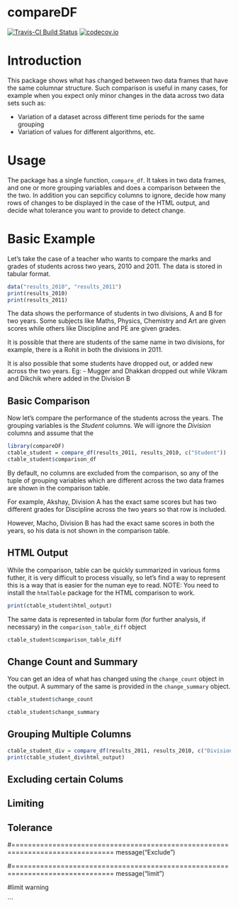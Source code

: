 
# compareDF

[![Travis-CI Build Status](https://travis-ci.org/alexsanjoseph/compareDF.svg?branch=master)](https://travis-ci.org/alexsanjoseph/compareDF)
[![codecov.io](http://codecov.io/github/alexsanjoseph/compareDF/coverage.svg?branch=master)](http://codecov.io/github/alexsanjoseph/compareDF?branch=master)

# Introduction

This package shows what has changed between two data frames that have the same columnar
structure. Such comparison is useful in many cases, for example when you expect only minor 
changes in the data across two data sets such as:

* Variation of a dataset across different time periods for the same grouping
* Variation of values for different algorithms, etc.

# Usage

The package has a single function, `compare_df`. It takes in two data frames, and one or 
more grouping variables and does a comparison between the the two. In addition you can 
sepcificy columns to ignore, decide how many rows of changes to be displayed in the case 
of the HTML output, and decide what tolerance you want to provide to detect change.

# Basic Example

Let's take the case of a teacher who wants to compare the marks and grades of students across
two years, 2010 and 2011. The data is stored in tabular format.

```r
data("results_2010", "results_2011")
print(results_2010)
print(results_2011)
```

The data shows the performance of students in two divisions, A and B for two years. Some subjects
like Maths, Physics, Chemistry and Art are given scores while others like Discipline and PE are 
given grades. 

It is possible that there are students of the same name in two divisions, for example, there is 
a Rohit in both the divisions in 2011.

It is also possible that some students have dropped out, or added new across the two years. 
Eg: - Mugger and Dhakkan dropped out while Vikram and Dikchik where added in the Division B

## Basic Comparison
Now let's compare the performance of the students across the years. The grouping variables is the
_Student_ columns. We will ignore the _Division_ columns and assume that the 

```r
library(compareDF)
ctable_student = compare_df(results_2011, results_2010, c("Student"))
ctable_student$comparison_df

```

By default, no columns are excluded from the comparison, so any of the tuple of grouping 
variables which are different across the two data frames are shown in the comparison table.

For example, Akshay, Division A has the exact same scores but has two different grades for Discipline across 
the two years so that row is included.

However, Macho, Division B has had the exact same scores in both the years, so his data is not
shown in the comparison table.

## HTML Output
While the comparison, table can be quickly summarized in various forms futher, it is 
very difficult to  process visually, so let's find a way to represent this is a way that is easier 
for the numan eye to read. NOTE: You need to install the `htmlTable` package for the HTML comparison to work.

```r
print(ctable_student$html_output)
```

The same data is represented in tabular form (for further analysis, if necessary) in the
`comparison_table_diff` object

```r
ctable_student$comparison_table_diff
```

## Change Count and Summary
You can get an idea of what has changed using the `change_count` object in the output. A summary 
of the same is provided in the `change_summary` object.

```r
ctable_student$change_count
```

```r
ctable_student$change_summary
```

## Grouping Multiple Columns

```r
ctable_student_div = compare_df(results_2011, results_2010, c("Division", "Student"))
print(ctable_student_div$html_output)
```
## Excluding certain Colums

## Limiting

## Tolerance


#===============================================================================
message("Exclude")

#===============================================================================
message("limit")

#limit warning



```
